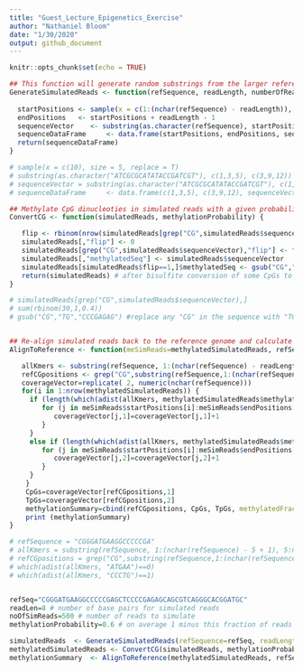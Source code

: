 ```yaml
---
title: "Guest_Lecture_Epigenetics_Exercise"
author: "Nathaniel Bloom"
date: "1/30/2020"
output: github_document
---
```


```r
knitr::opts_chunk$set(echo = TRUE)
```

```r
## This function will generate random substrings from the larger reference sequence 
GenerateSimulatedReads <- function(refSequence, readLength, numberOfReadsToSimulate) {
  
  startPositions <- sample(x = c(1:(nchar(refSequence) - readLength)), size = numberOfReadsToSimulate, replace = T)
  endPositions   <- startPositions + readLength - 1
  sequenceVector    <- substring(as.character(refSequence), startPositions, endPositions)
  sequenceDataFrame     <- data.frame(startPositions, endPositions, sequenceVector, stringsAsFactors = FALSE)
  return(sequenceDataFrame)
}

# sample(x = c(10), size = 5, replace = T)
# substring(as.character("ATCGCGCATATACCGATCGT"), c(1,3,5), c(3,9,12))
# sequenceVector = substring(as.character("ATCGCGCATATACCGATCGT"), c(1,3,5), c(3,9,12))
# sequenceDataFrame     <- data.frame(c(1,3,5), c(3,9,12), sequenceVector, stringsAsFactors = FALSE)

## Methylate CpG dinucleoties in simulated reads with a given probability 
ConvertCG <- function(simulatedReads, methylationProbability) {

   flip <- rbinom(nrow(simulatedReads[grep("CG",simulatedReads$sequenceVector),]),1,1-methylationProbability)
   simulatedReads[,"flip"] <- 0
   simulatedReads[grep("CG",simulatedReads$sequenceVector),"flip"] <- flip
   simulatedReads[,"methylatedSeq"] <- simulatedReads$sequenceVector
   simulatedReads[simulatedReads$flip==1,]$methylatedSeq <- gsub("CG","TG",simulatedReads[simulatedReads$flip==1,]$sequenceVector)
   return(simulatedReads) # after bisulfite conversion of some CpGs to TpGs 
}

# simulatedReads[grep("CG",simulatedReads$sequenceVector),]
# sum(rbinom(30,1,0.4))
# gsub("CG","TG","CCCGAGAG") #replace any "CG" in the sequence with "TG"


## Re-align simulated reads back to the reference genome and calculate methylation ratios for CpGs 
AlignToReference <- function(meSimReads=methylatedSimulatedReads, refSequence, readLength, numberOfMismatches=1) {

   allKmers <- substring(refSequence, 1:(nchar(refSequence) - readLength + 1), readLength:nchar(refSequence))
   refCGpositions <- grep("CG",substring(refSequence,1:(nchar(refSequence)-1),2:nchar(refSequence)))
   coverageVector=replicate( 2, numeric(nchar(refSequence)))
   for(i in 1:nrow(methylatedSimulatedReads)) {
	 if (length(which(adist(allKmers, methylatedSimulatedReads$methylatedSeq[i])==0,))==1){
		for (j in meSimReads$startPositions[i]:meSimReads$endPositions[i]){
	       coverageVector[j,1]=coverageVector[j,1]+1
		}
	 }
   	 else if (length(which(adist(allKmers, methylatedSimulatedReads$methylatedSeq[i])<=numberOfMismatches,))==1){
		for (j in meSimReads$startPositions[i]:meSimReads$endPositions[i]){
	       coverageVector[j,2]=coverageVector[j,2]+1
		}
	 }
	}
	CpGs=coverageVector[refCGpositions,1]
	TpGs=coverageVector[refCGpositions,2]
	methylationSummary=cbind(refCGpositions, CpGs, TpGs, methylatedFraction=CpGs/(CpGs+TpGs))
	print (methylationSummary)
}

# refSequence = "CGGGATGAAGGCCCCCGA"
# allKmers = substring(refSequence, 1:(nchar(refSequence) - 5 + 1), 5:nchar(refSequence))
# refCGpositions = grep("CG",substring(refSequence,1:(nchar(refSequence)-1),2:nchar(refSequence)))
# which(adist(allKmers, "ATGAA")==0)
# which(adist(allKmers, "CCCTG")==1)


refSeq="CGGGATGAAGGCCCCCGAGCTCCCCGAGAGCAGCGTCAGGGCACGGATGC"
readLen=8 # number of base pairs for simulated reads
noOfSimReads=500 # number of reads to simulate 
methylationProbability=0.6 # on average 1 minus this fraction of reads will have C to T conversion

simulatedReads  <- GenerateSimulatedReads(refSequence=refSeq, readLength=readLen, numberOfReadsToSimulate=noOfSimReads)
methylatedSimulatedReads <- ConvertCG(simulatedReads, methylationProbability)
methylationSummary  <- AlignToReference(methylatedSimulatedReads, refSeq, readLen)
```

